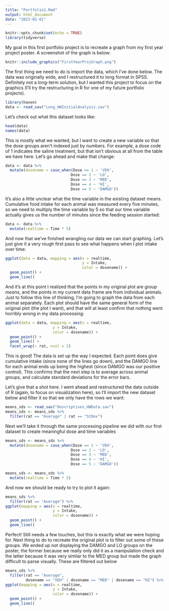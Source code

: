 ```yaml
---
title: "Portfolio1.Rmd"
output: html_document
date: "2023-02-01"
---
```


```r
knitr::opts_chunk$set(echo = TRUE)
library(tidyverse)
```

My goal in this first portfolio project is to recreate a graph from my first year project poster.
A screenshot of the graph is below:


```r
knitr::include_graphics("FirstYearProjGraph.png")
```

The first thing we need to do is import the data, which I've done below.
The data was originally wide, and I restructured it to long format in SPSS.
Definitely not a long-term solution, but I wanted this project to focus on the graphics (I'll try the restructuring in R for one of my future portfolio projects).

```r
library(haven)
data <- read_sav("Long_HWInitialAnalysis.sav")
```

Let's check out what this dataset looks like:

```r
head(data)
names(data)
```

This is mostly what we wanted, but I want to create a new variable so that the dose groups aren't indexed just by numbers.
For example, a dose code of 1 indicates the saline treatment, but that isn't obvious at all from the table we have here.
Let's go ahead and make that change:

```r
data <- data %>%
  mutate(dosename = case_when(Dose == 1 ~ 'VEH',
                             Dose == 2 ~ 'LO',
                             Dose == 3 ~ 'MED',
                             Dose == 4 ~ 'HI',
                             Dose == 5 ~ 'DAMGO'))
```

It's also a little unclear what the time variable in the existing dataset means.
Cumulative food intake for each animal was measured every five minutes, so we need to multiply the time variable by 5 so that our time variable actually gives us the number of minutes since the feeding session started:

```r
data <- data %>%
  mutate(realtime = Time * 5)
```

And now that we've finished wrangling our data we can start graphing.
Let's just give it a very rough first pass to see what happens when I plot intake over time:

```r
ggplot(data = data, mapping = aes(x = realtime,
                                  y = Intake,
                                  color = dosename)) + 
  geom_point() + 
  geom_line()
```

And it's at this point I realized that the points in my original plot are group *means*, and the points in my current data frame are from individual animals.
Just to follow this line of thinking, I'm going to graph the data from each animal separately.
Each plot should have the same general form of the original plot (the plot I want), and that will at least confirm that nothing went horribly wrong in my data processing:

```r
ggplot(data = data, mapping = aes(x = realtime,
                     y = Intake,
                     color = dosename)) + 
  geom_point() + 
  geom_line() +
  facet_wrap(~ rat, ncol = 2)
```

This is good!
The data is set up the way I expected.
Each point does give cumulative intake (since none of the lines go down), and the DAMGO line for each animal ends up being the highest (since DAMGO was our positive control).
This confirms that the next step is to average across animal groups, and calculate standard deviations for the error bars.

Let's give that a shot here. 
I went ahead and restructured the data outside of R (again, to focus on visualization here), so I'll import the new dataset below and filter it so that we only have the rows we want:

```r
means_sds <- read_sav("Descriptives_HWData.sav")
means_sds <- means_sds %>%
  filter(rat == "Average" | rat == "StDev")
```

Next we'll take it through the same processing pipeline we did with our first dataset to create meaningful dose and time variables

```r
means_sds <- means_sds %>%
  mutate(dosename = case_when(Dose == 1 ~ 'VEH',
                             Dose == 2 ~ 'LO',
                             Dose == 3 ~ 'MED',
                             Dose == 4 ~ 'HI',
                             Dose == 5 ~ 'DAMGO'))

means_sds <- means_sds %>%
  mutate(realtime = Time * 5)
```

And now we should be ready to try to plot it again:

```r
means_sds %>%
  filter(rat == "Average") %>%
ggplot(mapping = aes(x = realtime,
                     y = Intake,
                     color = dosename)) + 
  geom_point() + 
  geom_line()
```

Perfect!
Still needs a few touches, but this is exactly what we were hoping for.
Next thing to do to recreate the original plot is to filter out some of these groups.
We ended up not displaying the DAMGO and LO groups on the poster, the former because we really only did it as a manipulation check and the latter because it was very similar to the MED group but made the graph difficult to parse visually.
These are filtered out below

```r
means_sds %>%
  filter(rat == "Average",
         dosename == "VEH" | dosename == "MED" | dosename == "HI") %>%
ggplot(mapping = aes(x = realtime,
                     y = Intake,
                     color = dosename)) + 
  geom_point() + 
  geom_line()
```






